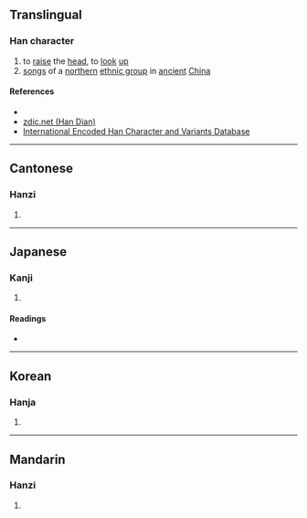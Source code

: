 {{character info/new}}
==Translingual==

===Han character===
{{Han char|rn=9|rad=人|as=13|sn=15|four=24291|canj=ODDF|ids=⿰亻禁}}

# to [[raise]] the [[head]], to [[look]] [[up]]
# [[song]]s of a [[northern]] [[ethnic group]] in [[ancient]] [[China]]

====References====
* {{Han ref|kx=0118.090|dkj=01161|dj=0250.200|hdz=10223.140|uh=50F8|ud=20728|bh=E4E9|bd=58601}}
* [http://www.zdic.net/zd/zi/ZdicE5Zdic83ZdicB8.htm zdic.net (Han Dian)]
* [http://chardb.iis.sinica.edu.tw/variants.jsp?cid=7403 International Encoded Han Character and Variants Database]

----

==Cantonese==

===Hanzi===
{{yue-hanzi|jyut=|y=gam3}}

# {{defn|lang=yue|sort=人13}}

----

==Japanese==

===Kanji===
{{ja-kanji|grade=|rs=人13}}

# {{defn|lang=ja|sort=人13}}

====Readings====
* {{ja-readings|on=[[きん]] (kin), [[こん]] (kon)|kun=[[あおぐ]] (aogu)}}

----

==Korean==

===Hanja===
{{ko-hanja|hangeul=금|rv=geum|mr=kŭm}}

# {{defn|lang=ko|sort=人13}}

----

==Mandarin==

===Hanzi===
{{cmn-hanzi|pin=[[jìn]] ([[jin4]])|wg=chin<sup>4</sup>}}

# {{defn|lang=cmn|sort=人13}}